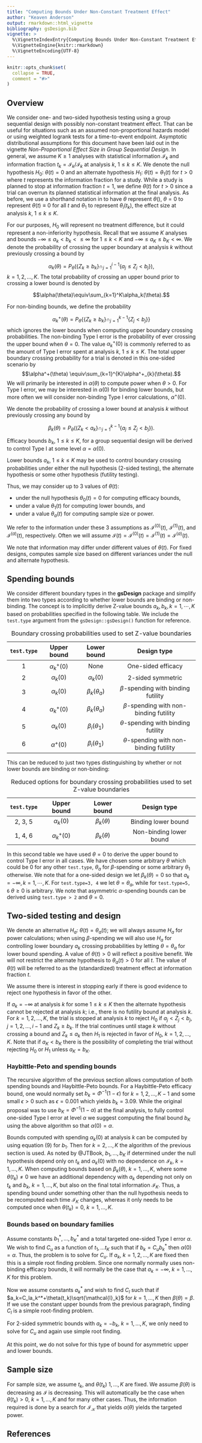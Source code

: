```yaml
---
title: "Computing Bounds Under Non-Constant Treatment Effect"
author: "Keaven Anderson"
output: rmarkdown::html_vignette
bibliography: gsDesign.bib
vignette: >
  %\VignetteIndexEntry{Computing Bounds Under Non-Constant Treatment Effect}
  %\VignetteEngine{knitr::rmarkdown}
  %\VignetteEncoding{UTF-8}
---
```


```r
knitr::opts_chunk$set(
  collapse = TRUE,
  comment = "#>"
)
```

## Overview

We consider one- and two-sided hypothesis testing using a group sequential design with possibly non-constant treatment effect.
That can be useful for situations such as an assumed non-proportional hazards model or using weighted logrank tests for a time-to-event endpoint. 
Asymptotic distributional assumptions for this document have been laid out in the vignette *Non-Proportional Effect Size in Group Sequential Design.*
In general, we assume $K\ge 1$ analyses with statistical information $\mathcal{I}_k$ and information fraction $t_k=\mathcal{I}_k/\mathcal{I}_k$ at analysis $k$, $1\le k\le K$.
We denote the null hypothesis $H_{0}$: $\theta(t)=0$ and an alternate hypothesis $H_1$: $\theta(t)=\theta_1(t)$ for $t> 0$ where $t$ represents the information fraction for a study.
While a study is planned to stop at information fraction $t=1$, we define $\theta(t)$ for $t>0$ since a trial can overrun its planned statistical information at the final analysis. 
As before, we use a shorthand notation in to have $\theta$ represent $\theta()$, $\theta=0$ to represent 
$\theta(t)\equiv 0$ for all $t$ and $\theta_1$ to represent $\theta_i(t_k)$, the effect size at analysis $k$, $1\le k\le K$.

For our purposes, $H_0$ will represent no treatment difference, but it could represent a non-inferiority hypothesis.
Recall that we assume $K$ analyses and bounds $-\infty \le a_k< b_k<\le \infty$ for $1\le k < K$ and $-\infty \le a_K\le b_K<\infty$. 
We denote the probability of crossing the upper boundary at analysis $k$ without previously crossing a bound by

$$\alpha_{k}(\theta)=P_{\theta}(\{Z_{k}\geq b_{k}\}\cap_{j=1}^{i-1}\{a_{j}\le Z_{j}< b_{j}\}),$$
$k=1,2,\ldots,K.$
The total probability of crossing an upper bound prior to crossing a lower bound is denoted by 

$$\alpha(\theta)\equiv\sum_{k=1}^K\alpha_k(\theta).$$

For non-binding bounds, we define the probability 

$$\alpha_{k}^{+}(\theta)=P_{\theta}\{\{Z_{k}\geq b_{k}\}\cap_{j=1}^{k-1} \{Z_{j}< b_{j}\}\}$$
which ignores the lower bounds when computing upper boundary crossing probabilities.
The non-binding Type I error is the probability of ever crossing the upper bound
when $\theta=0$. The value $\alpha^+_{k}(0)$ is commonly referred to as
the amount of Type I error spent at analysis $k$, $1\leq k\leq K$. The
total upper boundary crossing probability for a trial is denoted in this
one-sided scenario by
$$\alpha^+(\theta) \equiv\sum_{k=1}^{K}\alpha^+_{k}(\theta).$$
We will primarily be interested in $\alpha(\theta)$ to compute power when $\theta > 0$.
For Type I error, we may be interested in $\alpha(0)$ for binding lower bounds, but more often we will consider non-binding Type I error calculations, $\alpha^{+}(0)$.

We denote the probability of crossing a lower bound at analysis $k$ without previously crossing any bound by

$$\beta_{k}(\theta)=P_{\theta}((Z_{k}< a_{k}\}\cap_{j=1}^{k-1}\{ a_{j}\le Z_{j}< b_{j}\}).$$

Efficacy bounds $b_k$, $1\le k\le K$, for a group sequential design will be derived to control Type I at some level $\alpha=\alpha(0)$.

Lower bounds $a_k$, $1\le k\le K$ may be used to control boundary crossing probabilities under either the null hypothesis (2-sided testing), the alternate hypothesis or some other hypothesis (futility testing).

Thus, we may consider up to 3 values of $\theta(t)$: 

- under the null hypothesis $\theta_0(t)=0$ for computing efficacy bounds, 
- under a value $\theta_1(t)$ for computing lower bounds, and
- under a value $\theta_a(t)$ for computing sample size or power.

We refer to the information under these 3 assumptions as $\mathcal{I}^{(0)}(t)$, $\mathcal{I}^{(1)}(t)$, and $\mathcal{I}^{(a)}(t)$, respectively. Often we will assume
$\mathcal{I}(t)=\mathcal{I}^{(0)}(t)=\mathcal{I}^{(1)}(t)=\mathcal{I}^{(a)}(t).$

We note that information may differ under different values of $\theta(t)$. 
For fixed designs, \cite{LachinBook} computes sample size based on different variances under the null and alternate hypothesis.

## Spending bounds

We consider different boundary types in the **gsDesign** package and simplify them into two types according to whether lower bounds are binding or non-binding.
The concept is to implicitly derive Z-value bounds $a_k, b_k, k=1,\cdots,K$ based on probabilities specified in the following table. 
We include the `test.type` argument from the `gsDesign::gsDesign()` function for reference.


   `test.type`      Upper bound         Lower bound        Design type
  ------------- ------------------- -------------------  ------------------------------------------
        1        $\alpha_k^{+}(0)$       None            One-sided efficacy
        2        $\alpha_k(0)$      $\alpha_k(0)$        2-sided symmetric
        3        $\alpha_k(0)$      $\beta_k(\theta_a)$  $\beta$-spending with binding futility
        4        $\alpha_k^{+}(0)$  $\beta_k(\theta_a)$  $\beta$-spending with non-binding futility
        5        $\alpha_k(0)$      $\beta_i(\theta_1)$  $\theta$-spending with binding futility   
        6        $\alpha^{+}(0)$    $\beta_i(\theta_1)$  $\theta$-spending with non-binding futility

  : Boundary crossing probabilities used to set Z-value boundaries

This can be reduced to just two types distinguishing by whether or not lower bounds are binding or non-binding:

   `test.type`      Upper bound         Lower bound        Design type
  ------------- ------------------- -------------------  ------------------------------------------
    2, 3, 5     $\alpha_k(0)$       $\beta_k(\theta)$    Binding lower bound
    1, 4, 6     $\alpha_k^{+}(0)$   $\beta_k(\theta)$    Non-binding lower bound

  : Reduced options for boundary crossing probabilities used to set Z-value boundaries


In this second table we have used $\theta=0$ to derive the upper bound to control Type I error in all cases.
We have chosen some arbitrary $\theta$ which could be 0 for any other `test.type`, $\theta_a$ for $\beta$-spending or some arbitrary $\theta_1$ otherwise.
We note that for a one-sided design we let $\beta_k(\theta)=0$ so that $a_k=-\infty, k=1,\cdots,K$.
For `test.type=3, 4` we let $\theta=\theta_a$, while for `test.type=5, 6` $\theta\ge 0$ is arbitrary.
We note that asymmetric $\alpha$-spending bounds can be derived using `test.type > 2` and $\theta=0.$

## Two-sided testing and design

We denote an alternative $H_{a}$: $\theta(t)=\theta_a(t)$; we will always assume $H_a$ for power calculations; when using $\beta$-spending we will also use $H_a$ for controlling lower boundary $a_k$ crossing probabilities by letting $\theta=\theta_a$ for lower bound spending. 
A value of $\theta(t)>0$ will reflect a positive benefit. 
We will not restrict the alternate hypothesis to $\theta_a(t)>0$ for all $t$.
The value of $\theta(t)$ will be referred to as the (standardized) treatment effect at information fraction $t$.

We assume there is interest in stopping early if there is good evidence to reject one hypothesis in favor of the other. 

If $a_k= -\infty$ at analysis $k$ for some $1\le k\le K$ then the alternate hypothesis cannot be rejected at analysis $k$; i.e., there is no futility bound at analysis $k$. 
For $k=1,2,\ldots,K$, the trial is stopped at analysis $k$ to reject $H_0$ if $a_j<Z_j< b_j$, $j=1,2,\dots,i-1$ and $Z_k\geq b_k$. 
If the trial continues until stage $k$ without crossing a bound and $Z_k\leq a_k$ then $H_1$ is rejected in favor of $H_0$, $k=1,2,\ldots,K$. 
Note that if $a_K< b_K$ there is the possibility of completing the trial without rejecting $H_0$ or $H_1$ unless $a_K=b_K.$ 

### Haybittle-Peto and spending bounds

The recursive algorithm of the previous section allows computation of both spending bounds and Haybittle-Peto bounds.
For a Haybittle-Peto efficacy bound, one would normally set $b_k=\Phi^{-1}(1-\epsilon)$ for $k=1,2,\ldots,K-1$ and some small $\epsilon>0$ such as $\epsilon= 0.001$ which yields $b_k=3.09$.
While the original proposal was to use $b_K=\Phi^{-1}(1-\alpha)$ at the final analysis, to fully control one-sided Type I error at level $\alpha$ we suggest computing the final bound $b_K$ using the above algorithm so that $\alpha(0)=\alpha$.

Bounds computed with spending $\alpha_k(0)$ at analysis $k$ can be computed by using equation (9) for $b_1$.
Then for $k=2,\ldots,K$ the algorithm of the previous section is used.
As noted by @JTBook, $b_1,\ldots,b_K$ if determined under the null hypothesis depend only on $t_k$ and $\alpha_k(0)$ with no dependence on $\mathcal{I}_k$, $k=1,\ldots,K$.
When computing bounds based on $\beta_k(\theta)$, $k=1,\ldots,K$,  where some $\theta(t_k)\neq 0$ we have an additional dependency with $a_k$ depending not only on $t_k$ and $b_k$, $k=1,\ldots,K$, but also on the final total information $\mathcal{I}_K$.
Thus, a spending bound under something other than the null hypothesis needs to be recomputed each time $\mathcal{I}_K$ changes, whereas it only needs to be computed once when $\theta(t_k)=0$, $k=1,\ldots,K$.

### Bounds based on boundary families

Assume constants $b_1^*,\ldots,b_K^*$ and a total targeted one-sided Type I error $\alpha$.
We wish to find $C_u$ as a function of $t_1,\ldots t_K$ such that if $b_k=C_ub_k^*$ then $\alpha(0)=\alpha.$
Thus, the problem is to solve for $C_u$. If $a_k$, $k=1,2,\ldots,K$ are fixed then this is a simple root finding problem.
Since one normally normally uses non-binding efficacy bounds, it will normally be the case that $a_k=-\infty$, $k=1,\ldots,K$ for this problem.

Now we assume constants $a_k^*$ and wish to find $C_l$ such that if $a_k=C_la_k^*+\theta(t_k)\sqrt{\mathcal{I}_k}$ for $k=1,\ldots,K$ then
$\beta(\theta)=\beta$. If we use the constant upper bounds from the previous paragraph, finding $C_l$ is a simple root-finding problem.

For 2-sided symmetric bounds with $a_k=-b_k$, $k=1,\ldots,K$, we only need to solve for $C_u$ and again use simple root finding. 

At this point, we do not solve for this type of bound for asymmetric upper and lower bounds.

## Sample size

For sample size, we assume $t_k$, and $\theta(t_k)$ $1,\ldots,K$ are fixed. 
We assume $\beta(\theta)$ is decreasing as $\mathcal{I}$ is decreasing.
This will automatically be the case when $\theta(t_k)>0$, $k=1,\ldots,K$ and for many other cases.
Thus, the information required is done by a search for $\mathcal{I_K}$ that yields $\alpha(\theta)$ yields the targeted power.

## References
